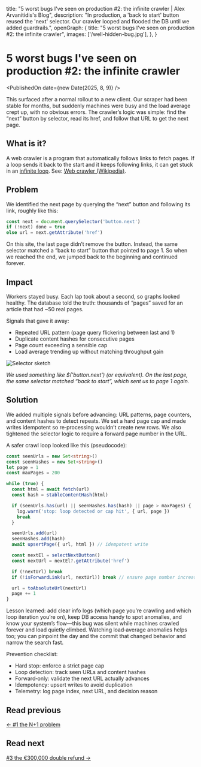   title:
    "5 worst bugs I've seen on production #2: the infinite crawler | Alex Arvanitidis's Blog",
  description:
    "In production, a 'back to start' button reused the 'next' selector. Our crawler looped and flooded the DB until we added guardrails.",
  openGraph: {
    title: "5 worst bugs I've seen on production #2: the infinite crawler",
    images: ['/well-hidden-bug.jpg'],
  },
}


# 5 worst bugs I've seen on production #2: the infinite crawler

<PublishedOn date={new Date(2025, 8, 9)} />

<Cover src="/well-hidden-bug.jpg" alt="A looping, maze-like pattern symbolizing an infinite crawler" caption="A mislabelled 'next' button quietly sent the crawler back to start." />

This surfaced after a normal rollout to a new client. Our scraper had been stable for months, but suddenly machines were busy and the load average crept up, with no obvious errors. The crawler’s logic was simple: find the “next” button by selector, read its href, and follow that URL to get the next page.

## What is it?

A web crawler is a program that automatically follows links to fetch pages. If a loop sends it back to the start and it keeps following links, it can get stuck in an [infinite loop](https://en.wikipedia.org/wiki/Infinite_loop). See: [Web crawler (Wikipedia)](https://en.wikipedia.org/wiki/Web_crawler).

## Problem

We identified the next page by querying the “next” button and following its link, roughly like this:

```js
const next = document.querySelector('button.next')
if (!next) done = true
else url = next.getAttribute('href')
```

On this site, the last page didn’t remove the button. Instead, the same selector matched a “back to start” button that pointed to page 1. So when we reached the end, we jumped back to the beginning and continued forever.

## Impact

Workers stayed busy. Each lap took about a second, so graphs looked healthy. The database told the truth: thousands of “pages” saved for an article that had ~50 real pages.

Signals that gave it away:

- Repeated URL pattern (page query flickering between last and 1)
- Duplicate content hashes for consecutive pages
- Page count exceeding a sensible cap
- Load average trending up without matching throughput gain

![Selector sketch](/infinite-crawler-selector.svg)

_We used something like $('button.next') (or equivalent). On the last page, the same selector matched “back to start”, which sent us to page 1 again._

## Solution

We added multiple signals before advancing: URL patterns, page counters, and content hashes to detect repeats. We set a hard page cap and made writes idempotent so re‑processing wouldn’t create new rows. We also tightened the selector logic to require a forward page number in the URL.

A safer crawl loop looked like this (pseudocode):

```ts
const seenUrls = new Set<string>()
const seenHashes = new Set<string>()
let page = 1
const maxPages = 200

while (true) {
  const html = await fetch(url)
  const hash = stableContentHash(html)

  if (seenUrls.has(url) || seenHashes.has(hash) || page > maxPages) {
    log.warn('stop: loop detected or cap hit', { url, page })
    break
  }

  seenUrls.add(url)
  seenHashes.add(hash)
  await upsertPage({ url, html }) // idempotent write

  const nextEl = selectNextButton()
  const nextUrl = nextEl?.getAttribute('href')

  if (!nextUrl) break
  if (!isForwardLink(url, nextUrl)) break // ensure page number increases

  url = toAbsoluteUrl(nextUrl)
  page += 1
}
```

Lesson learned: add clear info logs (which page you’re crawling and which loop iteration you’re on), keep DB access handy to spot anomalies, and know your system’s flow—this bug was silent while machines crawled forever and load quietly climbed. Watching load‑average anomalies helps too; you can pinpoint the day and the commit that changed behavior and narrow the search fast.

Prevention checklist:

- Hard stop: enforce a strict page cap
- Loop detection: track seen URLs and content hashes
- Forward‑only: validate the next URL actually advances
- Idempotency: upsert writes to avoid duplication
- Telemetry: log page index, next URL, and decision reason

## Read previous

[← #1 the N+1 problem](/blog/worst-bugs-n-plus-one)

## Read next

[#3 the €300,000 double refund →](/blog/worst-bugs-double-refund-300k)
